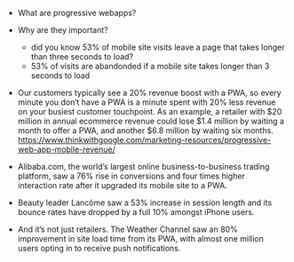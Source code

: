 - What are progressive webapps?
- Why are they important?
  - did you know 53% of mobile site visits leave a page that takes longer than three seconds to load?
  - 53% of visits are abandonded if a mobile site takes longer than 3 seconds to load


- Our customers typically see a 20% revenue boost with a PWA, so every minute you don’t have a PWA is a minute spent with 20% less revenue on your busiest customer touchpoint. As an example, a retailer with $20 million in annual ecommerce revenue could lose $1.4 million by waiting a month to offer a PWA, and another $6.8 million by waiting six months.
  https://www.thinkwithgoogle.com/marketing-resources/progressive-web-app-mobile-revenue/

- Alibaba.com, the world’s largest online business-to-business trading platform, saw a 76% rise in conversions and four times higher interaction rate after it upgraded its mobile site to a PWA.

- Beauty leader Lancôme saw a 53% increase in session length and its bounce rates have dropped by a full 10% amongst iPhone users.

- And it’s not just retailers. The Weather Channel saw an 80% improvement in site load time from its PWA, with almost one million users opting in to receive push notifications.